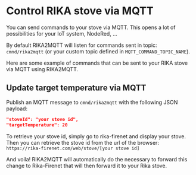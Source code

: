 # Control RIKA stove via MQTT

You can send commands to your stove via MQTT. This opens a lot of possibilities for your IoT system, NodeRed, ...

<Info>By default RIKA2MQTT will listen for commands sent in topic: `cmnd/rika2mqtt` (or your custom topic defined in `MQTT_COMMAND_TOPIC_NAME`).</Info>


Here are some example of commands that can be sent to your RIKA stove via MQTT using RIKA2MQTT.

## Update target temperature via MQTT

Publish an MQTT message to `cmnd/rika2mqtt`  with the following JSON payload:

```json
"stoveId": "your stove id",
"targetTemperature": 20
```

<Info>To retrieve your stove id, simply go to rika-firenet and display your stove.
    Then you can retrieve the stove id from the url of the browser:
    `https://rika-firenet.com/web/stove/[your stove id]`
</Info>


And voila! RIKA2MQTT will automatically do the necessary to forward this change to Rika-Firenet that will then forward it to your Rika stove.
